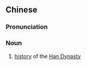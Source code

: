 {{also|汉史}}
==Chinese==
{{zh-forms|s=汉史}}

===Pronunciation===
{{zh-pron
|m=Hàn shǐ
|cat=n
}}

===Noun===
{{zh-noun}}

# {{lb|zh|literary}} [[history]] of the [[w:Han Dynasty|Han Dynasty]]